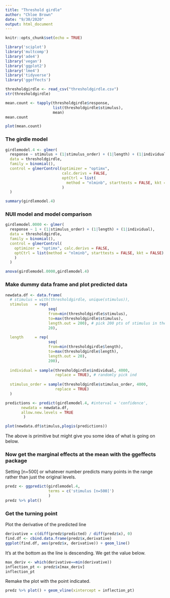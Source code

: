 ```yaml
---
title: "Threshold girdle"
author: "Chloe Brown"
date: "9/30/2020"
output: html_document
---
```


```r
knitr::opts_chunk$set(echo = TRUE)
```



```r
library('sciplot')
library('multcomp')
library('ade4')
library('vegan')
library('ggplot2')
library('lme4')
library('tidyverse')
library('ggeffects')
```




```r
thresholdgirdle <- read_csv("thresholdgirdle.csv")
str(thresholdgirdle)
```




```r
mean.count <- tapply(thresholdgirdle$response,
                     list(thresholdgirdle$stimulus), 
                     mean)
mean.count
```


```r
plot(mean.count)
```


### The girdle model


```r
girdlemodel.4 <- glmer(
  response ~ stimulus + (1|stimulus_order) + (1|length) + (1|individual),
  data = thresholdgirdle, 
  family = binomial(), 
  control = glmerControl(optimizer = "optimx",
                         calc.derivs = FALSE,
                         optCtrl = list(
                           method = "nlminb", starttests = FALSE, kkt = FALSE)
                         )
  )

summary(girdlemodel.4)
```


### NUll model and model comparison

```r
girdlemodel.0000 <- glmer(
  response ~ 1 + (1|stimulus_order) + (1|length) + (1|individual),
  data = thresholdgirdle,
  family = binomial(),
  control = glmerControl(
    optimizer = "optimx", calc.derivs = FALSE,
    optCtrl = list(method = "nlminb", starttests = FALSE, kkt = FALSE)
    )
  )

anova(girdlemodel.0000,girdlemodel.4)
```

### Make dummy data frame and plot predicted data

```r
newdata.df <- data.frame(
  # stimulus = with(thresholdgirdle, unique(stimulus)),
  stimulus   = rep(
                   seq(
                   from=min(thresholdgirdle$stimulus), 
                   to=max(thresholdgirdle$stimulus),
                   length.out = 200), # pick 200 pts of stimulus in the range
                   20),
  
  length     = rep(
                   seq(
                   from=min(thresholdgirdle$length), 
                   to=max(thresholdgirdle$length),
                   length.out = 20),
                   200),
  
  individual = sample(thresholdgirdle$individual, 4000,
                      replace = TRUE), # randomly pick ind
  
  stimulus_order = sample(thresholdgirdle$stimulus_order, 4000,
                      replace = TRUE)
  )

predictions <- predict(girdlemodel.4, #interval = 'confidence',
       newdata = newdata.df,
       allow.new.levels = TRUE
        )

plot(newdata.df$stimulus,plogis(predictions))
```

The above is primitive but might give you some idea of what is going on below. 


### Now get the marginal effects at the mean with the ggeffects package

Setting [n=500] or whatever number predicts many points in the range rather than just the original levels. 

```r
predz <- ggpredict(girdlemodel.4, 
                   terms = c('stimulus [n=500]') 
                   ) 
predz %>% plot()
```

### Get the turning point

Plot the derivative of the predicted line

```r
derivative = c(diff(predz$predicted) / diff(predz$x), 0)
find.df <- cbind.data.frame(predz$x,derivative)
ggplot(find.df, aes(predz$x, derivative)) + geom_line()
```

It's at the bottom as the line is descending. We get the value below.

```r
max_deriv <- which(derivative==min(derivative))
inflection_pt <- predz$x[max_deriv]
inflection_pt
```

Remake the plot with the point indicated.

```r
predz %>% plot() + geom_vline(xintercept = inflection_pt)
```

